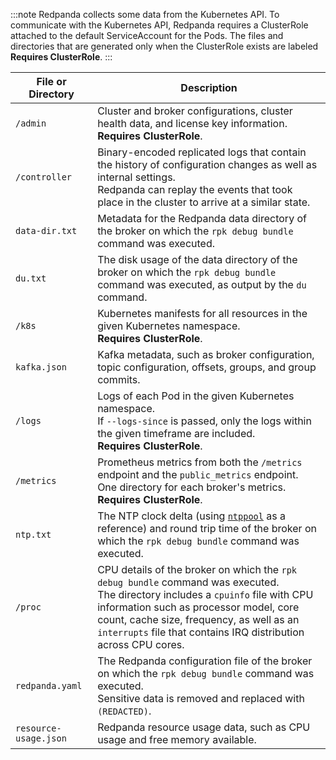 :::note
Redpanda collects some data from the Kubernetes API.
To communicate with the Kubernetes API, Redpanda requires a ClusterRole attached to the default ServiceAccount for the Pods.
The files and directories that are generated only when the ClusterRole exists are labeled **Requires ClusterRole**.
:::

|File or Directory|Description|
|--|--|
|`/admin`|Cluster and broker configurations, cluster health data, and license key information.<br/>**Requires ClusterRole**.|
| `/controller`|Binary-encoded replicated logs that contain the history of configuration changes as well as internal settings.<br/>Redpanda can replay the events that took place in the cluster to arrive at a similar state.|
|`data-dir.txt`|Metadata for the Redpanda data directory of the broker on which the `rpk debug bundle` command was executed.|
|`du.txt`|The disk usage of the data directory of the broker on which the `rpk debug bundle` command was executed, as output by the `du` command.|
|`/k8s`|Kubernetes manifests for all resources in the given Kubernetes namespace.<br/>**Requires ClusterRole**.|
|`kafka.json`|Kafka metadata, such as broker configuration, topic configuration, offsets, groups, and group commits.|
|`/logs`|Logs of each Pod in the given Kubernetes namespace.<br/>If `--logs-since` is passed, only the logs within the given timeframe are included.<br/>**Requires ClusterRole**.|
|`/metrics`|Prometheus metrics from both the `/metrics` endpoint and the `public_metrics` endpoint.<br/>One directory for each broker's metrics.<br/>**Requires ClusterRole**.|
|`ntp.txt`|The NTP clock delta (using [`ntppool`](https://www.ntppool.org/en/) as a reference) and round trip time of the broker on which the `rpk debug bundle` command was executed.|
|`/proc`|CPU details of the broker on which the `rpk debug bundle` command was executed.<br/>The directory includes a `cpuinfo` file with CPU information such as processor model, core count, cache size, frequency, as well as an `interrupts` file that contains IRQ distribution across CPU cores. |
|`redpanda.yaml`|The Redpanda configuration file of the broker on which the `rpk debug bundle` command was executed.<br/>Sensitive data is removed and replaced with `(REDACTED)`.|
|`resource-usage.json`|Redpanda resource usage data, such as CPU usage and free memory available. |